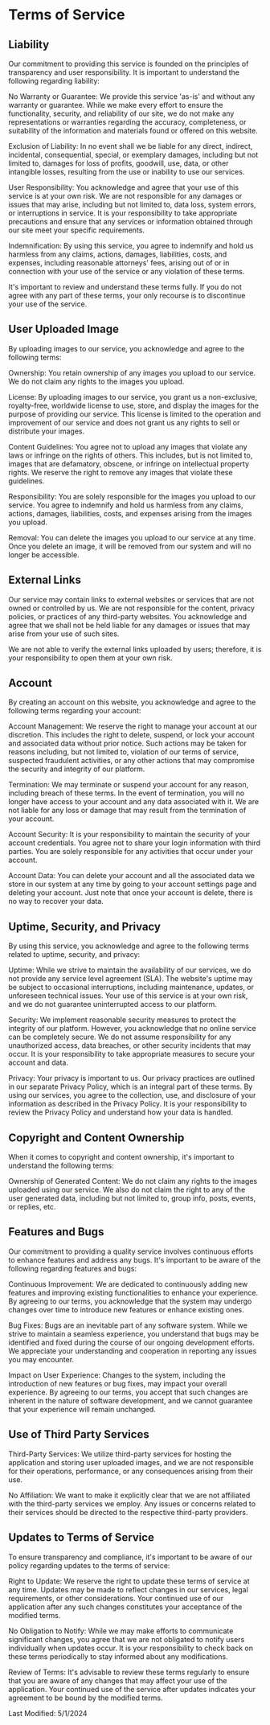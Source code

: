# Terms of Service

## Liability

Our commitment to providing this service is founded on the principles of transparency and user responsibility. It is important to understand the following regarding liability:

No Warranty or Guarantee: We provide this service 'as-is' and without any warranty or guarantee. While we make every effort to ensure the functionality, security, and reliability of our site, we do not make any representations or warranties regarding the accuracy, completeness, or suitability of the information and materials found or offered on this website.

Exclusion of Liability: In no event shall we be liable for any direct, indirect, incidental, consequential, special, or exemplary damages, including but not limited to, damages for loss of profits, goodwill, use, data, or other intangible losses, resulting from the use or inability to use our services.

User Responsibility: You acknowledge and agree that your use of this service is at your own risk. We are not responsible for any damages or issues that may arise, including but not limited to, data loss, system errors, or interruptions in service. It is your responsibility to take appropriate precautions and ensure that any services or information obtained through our site meet your specific requirements.

Indemnification: By using this service, you agree to indemnify and hold us harmless from any claims, actions, damages, liabilities, costs, and expenses, including reasonable attorneys' fees, arising out of or in connection with your use of the service or any violation of these terms.

It's important to review and understand these terms fully. If you do not agree with any part of these terms, your only recourse is to discontinue your use of the service.

## User Uploaded Image

By uploading images to our service, you acknowledge and agree to the following terms:

Ownership: You retain ownership of any images you upload to our service. We do not claim any rights to the images you upload.

License: By uploading images to our service, you grant us a non-exclusive, royalty-free, worldwide license to use, store, and display the images for the purpose of providing our service. This license is limited to the operation and improvement of our service and does not grant us any rights to sell or distribute your images.

Content Guidelines: You agree not to upload any images that violate any laws or infringe on the rights of others. This includes, but is not limited to, images that are defamatory, obscene, or infringe on intellectual property rights. We reserve the right to remove any images that violate these guidelines.

Responsibility: You are solely responsible for the images you upload to our service. You agree to indemnify and hold us harmless from any claims, actions, damages, liabilities, costs, and expenses arising from the images you upload.

Removal: You can delete the images you upload to our service at any time. Once you delete an image, it will be removed from our system and will no longer be accessible.

## External Links

Our service may contain links to external websites or services that are not owned or controlled by us. We are not responsible for the content, privacy policies, or practices of any third-party websites. You acknowledge and agree that we shall not be held liable for any damages or issues that may arise from your use of such sites.

We are not able to verify the external links uploaded by users; therefore, it is your responsibility to open them at your own risk.

## Account

By creating an account on this website, you acknowledge and agree to the following terms regarding your account:

Account Management: We reserve the right to manage your account at our discretion. This includes the right to delete, suspend, or lock your account and associated data without prior notice. Such actions may be taken for reasons including, but not limited to, violation of our terms of service, suspected fraudulent activities, or any other actions that may compromise the security and integrity of our platform.

Termination: We may terminate or suspend your account for any reason, including breach of these terms. In the event of termination, you will no longer have access to your account and any data associated with it. We are not liable for any loss or damage that may result from the termination of your account.

Account Security: It is your responsibility to maintain the security of your account credentials. You agree not to share your login information with third parties. You are solely responsible for any activities that occur under your account.

Account Data: You can delete your account and all the associated data we store in our system at any time by going to your account settings page and deleting your account. Just note that once your account is delete, there is no way to recover your data.

## Uptime, Security, and Privacy

By using this service, you acknowledge and agree to the following terms related to uptime, security, and privacy:

Uptime: While we strive to maintain the availability of our services, we do not provide any service level agreement (SLA). The website's uptime may be subject to occasional interruptions, including maintenance, updates, or unforeseen technical issues. Your use of this service is at your own risk, and we do not guarantee uninterrupted access to our platform.

Security: We implement reasonable security measures to protect the integrity of our platform. However, you acknowledge that no online service can be completely secure. We do not assume responsibility for any unauthorized access, data breaches, or other security incidents that may occur. It is your responsibility to take appropriate measures to secure your account and data.

Privacy: Your privacy is important to us. Our privacy practices are outlined in our separate Privacy Policy, which is an integral part of these terms. By using our services, you agree to the collection, use, and disclosure of your information as described in the Privacy Policy. It is your responsibility to review the Privacy Policy and understand how your data is handled.

## Copyright and Content Ownership

When it comes to copyright and content ownership, it's important to understand the following terms:

Ownership of Generated Content: We do not claim any rights to the images uploaded using our service. We also do not claim the right to any of the user generated data, including but not limited to, group info, posts, events, or replies, etc.

## Features and Bugs

Our commitment to providing a quality service involves continuous efforts to enhance features and address any bugs. It's important to be aware of the following regarding features and bugs:

Continuous Improvement: We are dedicated to continuously adding new features and improving existing functionalities to enhance your experience. By agreeing to our terms, you acknowledge that the system may undergo changes over time to introduce new features or enhance existing ones.

Bug Fixes: Bugs are an inevitable part of any software system. While we strive to maintain a seamless experience, you understand that bugs may be identified and fixed during the course of our ongoing development efforts. We appreciate your understanding and cooperation in reporting any issues you may encounter.

Impact on User Experience: Changes to the system, including the introduction of new features or bug fixes, may impact your overall experience. By agreeing to our terms, you accept that such changes are inherent in the nature of software development, and we cannot guarantee that your experience will remain unchanged.

## Use of Third Party Services

Third-Party Services: We utilize third-party services for hosting the application and storing user uploaded images, and we are not responsible for their operations, performance, or any consequences arising from their use.

No Affiliation: We want to make it explicitly clear that we are not affiliated with the third-party services we employ. Any issues or concerns related to their services should be directed to the respective third-party providers.


## Updates to Terms of Service

To ensure transparency and compliance, it's important to be aware of our policy regarding updates to the terms of service:

Right to Update: We reserve the right to update these terms of service at any time. Updates may be made to reflect changes in our services, legal requirements, or other considerations. Your continued use of our application after any such changes constitutes your acceptance of the modified terms.

No Obligation to Notify: While we may make efforts to communicate significant changes, you agree that we are not obligated to notify users individually when updates occur. It is your responsibility to check back on these terms periodically to stay informed about any modifications.

Review of Terms: It's advisable to review these terms regularly to ensure that you are aware of any changes that may affect your use of the application. Your continued use of the service after updates indicates your agreement to be bound by the modified terms.

Last Modified: 5/1/2024
